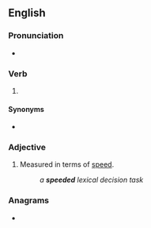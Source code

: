 ==English==

===Pronunciation===
* {{IPA|en|/ˈspiːdəd/}}

===Verb===
{{head|en|verb form}}

# {{lb|en|British}} {{en-past of|speed}}

====Synonyms====
* {{sense|simple past tense and past participle of speed}} {{l|en|sped}} {{qualifier|US}}

===Adjective===
{{en-adj|-}}

# {{lb|en|of a [[test]]}} Measured in terms of [[speed]].
#: ''a '''speeded''' lexical decision task''

===Anagrams===
* {{anagrams|en|a=ddeeeps|despeed}}